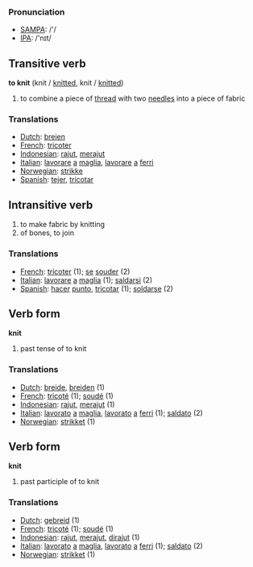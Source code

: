 === Pronunciation ===
*[[w:SAMPA|SAMPA]]: /'/
*[[w:IPA|IPA]]: /'nɪt/

== Transitive verb ==

'''to knit''' (knit / [[knitted]], knit / [[knitted]])

# to combine a piece of [[thread]] with two [[needle]]s into a piece of fabric

=== Translations ===
*[[Dutch]]: [[breien]]
*[[French]]: [[tricoter]]
*[[Indonesian]]: [[rajut]], [[rajut|merajut]]
*[[Italian]]: [[lavorare]] [[a]] [[maglia]], [[lavorare]] [[a]] [[ferri]]
*[[Norwegian]]: [[strikke]]
*[[Spanish]]: [[tejer]], [[tricotar]]

== Intransitive verb ==

# to make fabric by knitting
# of bones, to join

=== Translations ===

*[[French]]: [[tricoter]] (1); [[se]] [[souder]] (2)
*[[Italian]]: [[lavorare]] [[a]] [[maglia]] (1); [[saldarsi]] (2)
*[[Spanish]]: [[hacer]] [[punto]], [[tricotar]] (1); [[soldarse]] (2)

== Verb form ==

'''knit'''

# past tense of to knit

=== Translations ===
*[[Dutch]]: [[breide]], [[breiden]] (1)
*[[French]]: [[tricoté]] (1); [[soudé]] (1)
*[[Indonesian]]: [[rajut]], [[rajut|merajut]] (1)
*[[Italian]]: [[lavorato]] [[a]] [[maglia]], [[lavorato]] [[a]] [[ferri]] (1); [[saldato]] (2)
*[[Norwegian]]: [[strikket]] (1)

== Verb form ==

'''knit'''

# past participle of to knit

=== Translations ===
*[[Dutch]]: [[gebreid]] (1)
*[[French]]: [[tricoté]] (1); [[soudé]] (1)
*[[Indonesian]]: [[rajut]], [[rajut|merajut]], [[rajut|dirajut]] (1)
*[[Italian]]: [[lavorato]] [[a]] [[maglia]], [[lavorato]] [[a]] [[ferri]] (1); [[saldato]] (2)
*[[Norwegian]]: [[strikket]] (1)
